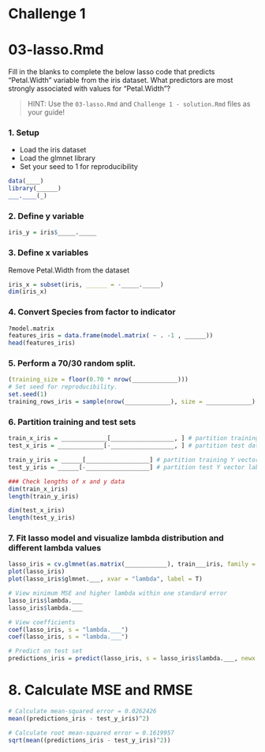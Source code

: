 # Challenge 1 
# 03-lasso.Rmd 

Fill in the blanks to complete the below lasso code that predicts "Petal.Width" variable from the iris dataset. What predictors are most strongly associated with values for "Petal.Width"? 

> HINT: Use the `03-lasso.Rmd` and `Challenge 1 - solution.Rmd` files as your guide!

### 1. Setup
- Load the iris dataset 
- Load the glmnet library
- Set your seed to 1 for reproducibility

```r
data(____)
library(______)
___.____(_)
```

### 2. Define y variable
```r
iris_y = iris$_____._____
```

### 3. Define x variables
Remove Petal.Width from the dataset
```r
iris_x = subset(iris, ______ = -_____._____)
dim(iris_x)
```

### 4. Convert Species from factor to indicator
```r
?model.matrix
features_iris = data.frame(model.matrix( ~ . -1 , ______))
head(features_iris)
```

### 5. Perform a 70/30 random split.
```r
(training_size = floor(0.70 * nrow(_____________)))
# Set seed for reproducibility.
set.seed(1)
training_rows_iris = sample(nrow(_____________), size = _____________)
```

### 6. Partition training and test sets
```r
train_x_iris = _____________[__________________, ] # partition training dataset
test_x_iris = _____________[-__________________, ] # partition test dataset

train_y_iris = ______[__________________] # partition training Y vector labels
test_y_iris = ______[-__________________] # partition test Y vector labels

### Check lengths of x and y data
dim(train_x_iris)
length(train_y_iris)

dim(test_x_iris)
length(test_y_iris)
```

### 7. Fit lasso model and visualize lambda distribution and different lambda values
```r
lasso_iris = cv.glmnet(as.matrix(____________), train___iris, family = "gaussian", alpha = 1)
plot(lasso_iris)
plot(lasso_iris$glmnet.___, xvar = "lambda", label = T)

# View minimum MSE and higher lambda within one standard error
lasso_iris$lambda.___
lasso_iris$lambda.___

# View coefficients
coef(lasso_iris, s = "lambda.___")
coef(lasso_iris, s = "lambda.___")

# Predict on test set
predictions_iris = predict(lasso_iris, s = lasso_iris$lambda.___, newx = as.matrix(___________))
```

# 8. Calculate MSE and RMSE
```r
# Calculate mean-squared error = 0.0262426
mean((predictions_iris - test_y_iris)^2)

# Calculate root mean-squared error = 0.1619957
sqrt(mean((predictions_iris - test_y_iris)^2))
```
